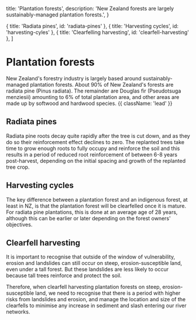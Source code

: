   title: 'Plantation forests',
  description:
    'New Zealand forests are largely sustainably-managed plantation forests.',
}

  { title: 'Radiata pines', id: 'radiata-pines' },
  { title: 'Harvesting cycles', id: 'harvesting-cyles' },
  { title: 'Clearfelling harvesting', id: 'clearfell-harvesting' },
]

# Plantation forests

New Zealand's forestry industry is largely based around sustainably-managed plantation forests. About 90% of New Zealand's forests are radiata pine (Pinus radiata). The remainder are Douglas fir (Pseudotsuga menziesii) amounting to 6% of total plantation area, and other areas are made up by softwood and hardwood species. {{ className: 'lead' }}

## Radiata pines

Radiata pine roots decay quite rapidly after the tree is cut down, and as they do so their reinforcement effect declines to zero.   The replanted trees take time to grow enough roots to fully occupy and reinforce the soil and this results in a period of reduced root reinforcement of between 6-8 years post-harvest, depending on the initial spacing and growth of the replanted tree crop.

## Harvesting cycles

The key difference between a plantation forest and an indigenous forest, at least in NZ, is that the plantation forest will be clearfelled once it is mature. For radiata pine plantations, this is done at an average age of 28 years, although this can be earlier or later depending on the forest owners' objectives.

## Clearfell harvesting

It is important to recognise that outside of the window of vulnerability, erosion and landslides can still occur on steep, erosion-susceptible land, even under a tall forest. But these landslides are less likely to occur because tall trees reinforce and protect the soil.

Therefore, when clearfell harvesting plantation forests on steep, erosion-susceptible land, we need to recognise that there is a period with higher risks from landslides and erosion, and manage the location and size of the clearfells to minimise any increase in sediment and slash entering our river networks.
